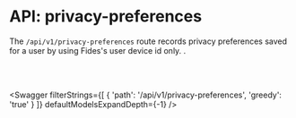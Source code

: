 

# API: privacy-preferences

The `/api/v1/privacy-preferences` route records privacy preferences saved for a user by using Fides's user device id only. .

<br></br>

<Swagger 
    filterStrings={[
        {
            'path': '/api/v1/privacy-preferences',
            'greedy': 'true'
        }
    ]} 
    defaultModelsExpandDepth={-1}
/>
